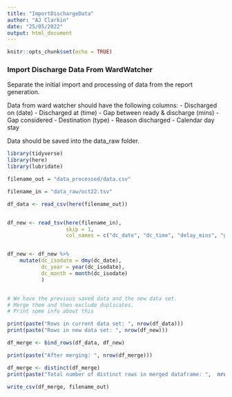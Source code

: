 ---
title: "ImportDischargeData"
author: "AJ Clarkin"
date: "25/05/2022"
output: html_document
---

```{r setup, include=FALSE}
knitr::opts_chunk$set(echo = TRUE)
```


### Import Discharge Data From WardWatcher

Separate the initial import and processing of data from the report generation.

Data from ward watcher should have the following columns:
- Discharged on (date)
- Discharged at (time)
- Gap between ready & discharge (mins)
- Gap considered
- Destination (type)
- Reason discharged
- Calendar day stay


Data should be saved into the data_raw folder.


```{r imports}

library(tidyverse)
library(here)
library(lubridate)

filename_out = "data_processed/data.csv"

filename_in = "data_raw/oct22.tsv"


```




```{r import-data}

df_data <- read_csv(here(filename_out))


df_new <- read_tsv(here(filename_in),
                   skip = 1,
                   col_names = c("dc_date", "dc_time", "delay_mins", "gap_considered", "dest", "dc_reason", "stay_caldays"))


df_new <- df_new %>% 
    mutate(dc_isodate = dmy(dc_date),
           dc_year = year(dc_isodate),
           dc_month = month(dc_isodate)
           ) 



```



```{r de-duplicate}

# We have the previous saved data and the new data set.
# Merge them and then exclude duplicates.
# Print some info about this

print(paste("Rows in current data set: ", nrow(df_data)))
print(paste("Rows in new data set: ", nrow(df_new)))

df_merge <- bind_rows(df_data, df_new)

print(paste("After merging: ", nrow(df_merge)))

df_merge <- distinct(df_merge)
print(paste("Total number of distinct rows in merged dataframe: ",  nrow(df_merge)))

```




```{r export-data}

write_csv(df_merge, filename_out)


```

